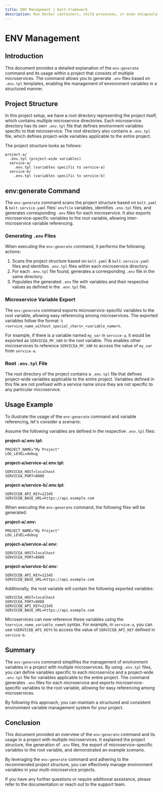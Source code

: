 ```yaml
---
title: ENV Management | bolt-framework
description: Run Docker containers, child processes, or even encapsulate your entire project within a VM, all under one unified API.
---
```



<Meta title="Getting Started/ENV Management" />

# ENV Management

## Introduction

This document provides a detailed explanation of the `env:generate` command and its usage within a project that consists of multiple microservices. The command allows you to generate `.env` files based on `.env.tpl` templates, enabling the management of environment variables in a structured manner.

## Project Structure

In this project setup, we have a root directory representing the project itself, which contains multiple microservice directories. Each microservice directory has its own `.env.tpl` file that defines environment variables specific to that microservice. The root directory also contains a `.env.tpl` file, which defines project-wide variables applicable to the entire project.

The project structure looks as follows:

```
project-a/
  .env.tpl (project-wide variables)
  service-a/
    .env.tpl (variables specific to service-a)
  service-b/
    .env.tpl (variables specific to service-b)
```

## env:generate Command

The `env:generate` command scans the project structure based on `bolt.yaml` & `bolt.service.yaml` files' `envfile` variables, identifies `.env.tpl` files, and generates corresponding `.env` files for each microservice. It also exports microservice-specific variables to the root variable, allowing inter-microservice variable referencing.

### Generating `.env` Files

When executing the `env:generate` command, it performs the following actions:

1. Scans the project structure based on `bolt.yaml` & `bolt.service.yaml` files and identifies `.env.tpl` files within each microservice directory.
2. For each `.env.tpl` file found, generates a corresponding `.env` file in the same directory.
3. Populates the generated `.env` file with variables and their respective values as defined in the `.env.tpl` file.

### Microservice Variable Export

The `env:generate` command exports microservice-specific variables to the root variable, allowing easy referencing among microservices. The exported variables follow the format: `%<service_name_without_special_chars>_<variable_name>%`.

For example, if there is a variable named `my_var` in `service-a`, it would be exported as `SERVICEA_MY_VAR` in the root variable. This enables other microservices to reference `SERVICEA_MY_VAR` to access the value of `my_var` from `service-a`.

### Root `.env.tpl` File

The root directory of the project contains a `.env.tpl` file that defines project-wide variables applicable to the entire project. Variables defined in this file are not prefixed with a service name since they are not specific to any particular microservice.

## Usage Example

To illustrate the usage of the `env:generate` command and variable referencing, let's consider a scenario:

Assume the following variables are defined in the respective `.env.tpl` files:

**project-a/.env.tpl:**

```
PROJECT_NAME="My Project"
LOG_LEVEL=debug
```

**project-a/service-a/.env.tpl:**

```
SERVICEA_HOST=localhost
SERVICEA_PORT=8080
```

**project-a/service-b/.env.tpl:**

```
SERVICEB_API_KEY=12345
SERVICEB_BASE_URL=https://api.example.com
```

When executing the `env:generate` command, the following files will be generated:

**project-a/.env:**

```
PROJECT_NAME="My Project"
LOG_LEVEL=debug
```

**project-a/service-a/.env:**

```
SERVICEA_HOST=localhost
SERVICEA_PORT=8080
```

**project-a/service-b/.env:**

```
SERVICEB_API_KEY=12345
SERVICEB_BASE_URL=https://api.example.com
```

Additionally, the root variable will contain the following exported variables:

```
SERVICEA_HOST=localhost
SERVICEA_PORT=8080
SERVICEB_API_KEY=12345
SERVICEB_BASE_URL=https://api.example.com
```

Microservices can now reference these variables using the `%service_name_variable_name%` syntax. For example, in `service-a`, you can use `%SERVICEB_API_KEY%` to access the value of `SERVICEB_API_KEY` defined in `service-b`.

## Summary

The `env:generate` command simplifies the management of environment variables in a project with multiple microservices. By using `.env.tpl` files, you can define variables specific to each microservice and a project-wide `.env.tpl` file for variables applicable to the entire project. The command generates `.env` files for each microservice and exports microservice-specific variables to the root variable, allowing for easy referencing among microservices.

By following this approach, you can maintain a structured and consistent environment variable management system for your project.

## Conclusion

This document provided an overview of the `env:generate` command and its usage in a project with multiple microservices. It explained the project structure, the generation of `.env` files, the export of microservice-specific variables to the root variable, and demonstrated an example scenario.

By leveraging the `env:generate` command and adhering to the recommended project structure, you can effectively manage environment variables in your multi-microservice projects.

If you have any further questions or require additional assistance, please refer to the documentation or reach out to the support team.

